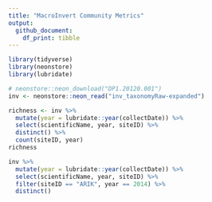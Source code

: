 ```yaml
---
title: "MacroInvert Community Metrics"
output: 
  github_document:
    df_print: tibble
---
```


```r
library(tidyverse)
library(neonstore)
library(lubridate)
```


```r
# neonstore::neon_download("DP1.20120.001")
inv <- neonstore::neon_read("inv_taxonomyRaw-expanded")
```


```r
richness <- inv %>%
  mutate(year = lubridate::year(collectDate)) %>%
  select(scientificName, year, siteID) %>% 
  distinct() %>%
  count(siteID, year)
richness
```

```r
inv %>%
  mutate(year = lubridate::year(collectDate)) %>%
  select(scientificName, year, siteID) %>%
  filter(siteID == "ARIK", year == 2014) %>%
  distinct() 
```